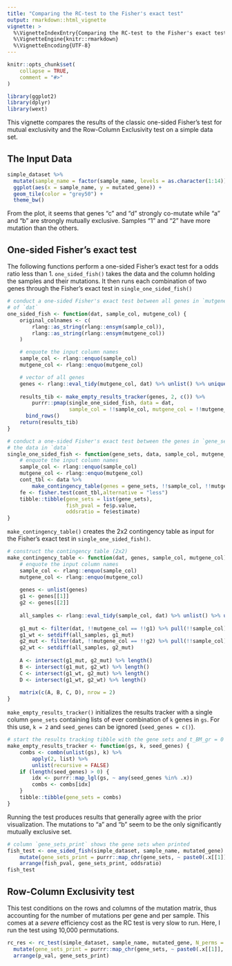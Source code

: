 ```yaml
---
title: "Comparing the RC-test to the Fisher's exact test"
output: rmarkdown::html_vignette
vignette: >
  %\VignetteIndexEntry{Comparing the RC-test to the Fisher's exact test}
  %\VignetteEngine{knitr::rmarkdown}
  %\VignetteEncoding{UTF-8}
---
```


```r
knitr::opts_chunk$set(
    collapse = TRUE,
    comment = "#>"
)
```

```r
library(ggplot2)
library(dplyr)
library(wext)
```

This vignette compares the results of the classic one-sided Fisher's test for mutual exclusivity and the Row-Column Exclusivity test on a simple data set.

## The Input Data

```r
simple_dataset %>%
  mutate(sample_name = factor(sample_name, levels = as.character(1:14))) %>%
  ggplot(aes(x = sample_name, y = mutated_gene)) +
  geom_tile(color = "grey50") +
  theme_bw()
```

From the plot, it seems that genes "c" and "d" strongly co-mutate while "a" and "b" are strongly mutually exclusive. Samples "1" and "2" have more mutation than the others.

## One-sided Fisher's exact test

The following functions perform a one-sided Fisher's exact test for a odds ratio less than 1. `one_sided_fish()` takes the data and the column holding the samples and their mutations. It then runs each combination of two genes through the Fisher's exact test in `single_one_sided_fish()`

```r
# conduct a one-sided Fisher's exact test between all genes in `mutgene_col`
# of `dat`
one_sided_fish <- function(dat, sample_col, mutgene_col) {
    original_colnames <- c(
        rlang::as_string(rlang::ensym(sample_col)),
        rlang::as_string(rlang::ensym(mutgene_col))
    )

    # enquote the input column names
    sample_col <- rlang::enquo(sample_col)
    mutgene_col <- rlang::enquo(mutgene_col)

    # vector of all genes
    genes <- rlang::eval_tidy(mutgene_col, dat) %>% unlist() %>% unique()
    
    results_tib <- make_empty_results_tracker(genes, 2, c()) %>%
        purrr::pmap(single_one_sided_fish, data = dat,
                    sample_col = !!sample_col, mutgene_col = !!mutgene_col) %>% 
      bind_rows()
    return(results_tib)
}

# conduct a one-sided Fisher's exact test between the genes in `gene_set` using
# the data in `data`
single_one_sided_fish <- function(gene_sets, data, sample_col, mutgene_col) {
    # enquote the input column names
    sample_col <- rlang::enquo(sample_col)
    mutgene_col <- rlang::enquo(mutgene_col)
    cont_tbl <- data %>%
        make_contingency_table(genes = gene_sets, !!sample_col, !!mutgene_col)
    fe <- fisher.test(cont_tbl,alternative = "less")
    tibble::tibble(gene_sets = list(gene_sets),
                   fish_pval = fe$p.value,
                   oddsratio = fe$estimate)
}

```

`make_contingency_table()` creates the 2x2 contingency table as input for the Fisher's exact test in `single_one_sided_fish()`.

```r
# construct the contingency table (2x2)
make_contingency_table <- function(dat, genes, sample_col, mutgene_col) {
    # enquote the input column names
    sample_col <- rlang::enquo(sample_col)
    mutgene_col <- rlang::enquo(mutgene_col)
    
    genes <- unlist(genes)
    g1 <- genes[[1]]
    g2 <- genes[[2]]
    
    all_samples <- rlang::eval_tidy(sample_col, dat) %>% unlist() %>% unique()
    
    g1_mut <- filter(dat, !!mutgene_col == !!g1) %>% pull(!!sample_col) %>% unique()
    g1_wt <- setdiff(all_samples, g1_mut)
    g2_mut <- filter(dat, !!mutgene_col == !!g2) %>% pull(!!sample_col) %>% unique()
    g2_wt <- setdiff(all_samples, g2_mut)
    
    A <- intersect(g1_mut, g2_mut) %>% length()
    B <- intersect(g1_mut, g2_wt) %>% length()
    C <- intersect(g1_wt, g2_mut) %>% length()
    D <- intersect(g1_wt, g2_wt) %>% length()
    
    matrix(c(A, B, C, D), nrow = 2)
}
```

`make_empty_results_tracker()` initializes the results tracker with a single column `gene_sets` containing lists of ever combination of `k` genes in `gs`. For this use, `k = 2` and `seed_genes` can be ignored (`seed_genes = c()`).

```r
# start the results tracking tibble with the gene sets and t_BM_gr = 0
make_empty_results_tracker <- function(gs, k, seed_genes) {
    combs <- combn(unlist(gs), k) %>%
        apply(2, list) %>%
        unlist(recursive = FALSE)
    if (length(seed_genes) > 0) {
        idx <- purrr::map_lgl(gs, ~ any(seed_genes %in% .x))
        combs <- combs[idx]
    }
    tibble::tibble(gene_sets = combs)
}
```

Running the test produces results that generally agree with the prior visualization. The mutations to "a" and "b" seem to be the only significantly mutually exclusive set.

```r
# column `gene_sets_print` shows the gene sets when printed
fish_test <- one_sided_fish(simple_dataset, sample_name, mutated_gene) %>% 
    mutate(gene_sets_print = purrr::map_chr(gene_sets, ~ paste0(.x[[1]], "-", .x[[2]]))) %>% 
    arrange(fish_pval, gene_sets_print, oddsratio)
fish_test
```

## Row-Column Exclusivity test

This test conditions on the rows and columns of the mutation matrix, thus accounting for the number of mutations per gene and per sample. This comes at a *severe* efficiency cost as the RC test is very slow to run. Here, I run the test using 10,000 permutations.

```r
rc_res <- rc_test(simple_dataset, sample_name, mutated_gene, N_perms = 100) %>% 
  mutate(gene_sets_print = purrr::map_chr(gene_sets, ~ paste0(.x[[1]], "-", .x[[2]]))) %>% 
  arrange(p_val, gene_sets_print)
```


